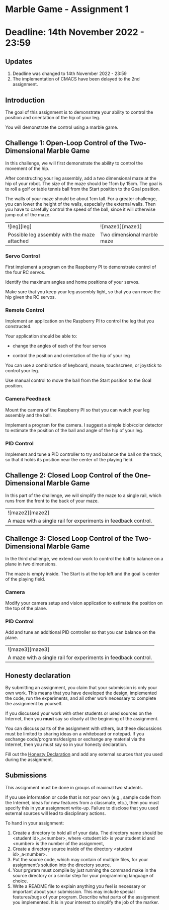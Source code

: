# Marble Game - Assignment 1
# Deadline: 14th November 2022 - 23:59

## Updates

  1) Deadline was changed to 14th November 2022 - 23:59
  1) The implementation of CMACS have been delayed to the 2nd assignment.

## Introduction

The goal of this assignment is to demonstrate your ability to control
the position and orientation of the hip of your leg.

You will demonstrate the control using a marble game. 

## Challenge 1: Open-Loop Control of the Two-Dimensional Marble Game

In this challenge, we will first demonstrate the ability to control the movement
of the hip. 

After constructing your leg assembly, add a two dimensional maze at the hip
of your robot. The size of the maze should be 11cm by 15cm. The goal is to roll
a golf or table tennis ball from the Start position to the Goal position.

The walls of your maze should be about 1cm tall. For a greater challenge, you 
can lower the height of the walls, especially the external walls. Then you have
to carefully control the speed of the ball, since it will otherwise jump out of
the maze.

<div style={{textAlign: 'center', width:'40%'}}>
  <table>
    <tbody>
      <tr>
        <td>
          ![leg][leg]
        </td>
        <td>
          ![maze1][maze1]
        </td>
      </tr>
      <tr>
        <td>
          Possible leg assembly with the maze attached
        </td>
        <td>
          Two dimensional marble maze
        </td>
      </tr>
    </tbody>
  </table>
</div>

[leg]: ./leg_assembly.svg
[maze1]: ./maze1.svg

### Servo Control 

First implement a program on the Raspberry PI to demonstrate control
of the four RC servos. 

Identify the maximum angles and home positions of your servos.

Make sure that you keep your leg assembly light, so that you can move the
hip given the RC servos.

### Remote Control 

Implement an application on the Raspberry PI to control the leg that
you constructed. 

Your application should be able to:

  * change the angles of each of the four servos

  * control the position and orientation of the hip of your leg

You can use a combination of keyboard, mouse, touchscreen, or joystick to control
your leg.

Use manual control to move the ball from the Start position to the Goal position.

### Camera Feedback

Mount the camera of the Raspberry PI so that you can watch your leg assembly
and the ball. 

Implement a program for the camera. I suggest a simple blob/color detector 
to estimate the position of the ball and angle of the hip of your leg.

### PID Control

Implement and tune a PID controller to try and balance the ball on the track, so that
it holds its position near the center of the playing field.

## Challenge 2: Closed Loop Control of the One-Dimensional Marble Game 

In this part of the challenge, we will simplify the maze to a single rail,
which runs from the front to the back of your maze.

<div style={{textAlign: 'center', width:'40%'}}>
  <table>
    <tbody>
      <tr>
        <td>
          ![maze2][maze2]
        </td>
        </tr>
        <tr>
        <td>
          A maze with a single rail for experiments in feedback control.
        </td>
      </tr>
    </tbody>
  </table>
</div>

[maze2]: ./maze2.svg

## Challenge 3: Closed Loop Control of the Two-Dimensional Marble Game 

In the third challenge, we extend our work to control the ball to balance
on a plane in two dimensions.

The maze is empty inside. The Start is at the top left and the goal is center of the
playing field.

### Camera

Modify your camera setup and vision application to estimate the position on the
top of the plane.

### PID Control

Add and tune an additional PID controller so that you can balance on the plane.

<div style={{textAlign: 'center', width:'40%'}}>
  <table>
    <tbody>
      <tr>
        <td>
          ![maze3][maze3]
        </td>
        </tr>
        <tr>
        <td>
          A maze with a single rail for experiments in feedback control.
        </td>
      </tr>
    </tbody>
  </table>
</div>

[maze3]: ./maze3.svg

## Honesty declaration

By submitting an assignment, you claim that your submission is only your own work. 
This means that you have developed the design, implemented the code, run the experiments, 
and all other work necessary to complete the assignment by yourself.

If you discussed your work with other students or used sources on the Internet, then you **must**
say so clearly at the beginning of the assignment.

You can discuss parts of the assignment with others, but these discussions must be limited 
to sharing ideas on a whiteboard or notepad. If you exchange code/programs/designs or 
exchange any material via the Internet, then you must say so in your honesty declaration.

Fill out the [Honesty Declaration](https://docs.google.com/document/d/1Z9FyOFt--OL_cqse55b-CifBgPDfFZi2L6-sUQBvZ4I/edit?usp=sharing) 
and add any external sources that you used during the assignment.

## Submissions

This assignment must be done in groups of maximal two students. 

If you use information or code that is not your own (e.g., sample code from the Internet, 
ideas for new features from a classmate, etc.), then you must specify this in your assignment 
write-up. Failure to disclose that you used external sources will lead to disciplinary actions.

To hand in your assignment:

  1) Create a directory to hold all of your data. The directory name should be \<student id\>_a\<number\>, 
     where \<student id\> is your student id and \<number\> is the number of the assignment,
  1) Create a directory source inside of the directory \<student id\>_a\<number\>. 
  1) Put the source code, which may contain of multiple files, for your assignment’s solution 
     into the directory source.
  1) Your prg\ram must compile by just running the command make in the source directory or a 
     similar step for your programming language of choice.
  1) Write a README file to explain anything you feel is necessary or important about your 
     submission. This may include special features/bugs of your program. Describe what parts 
     of the assignment you implemented. It is in your interest to simplify the job of the marker.









